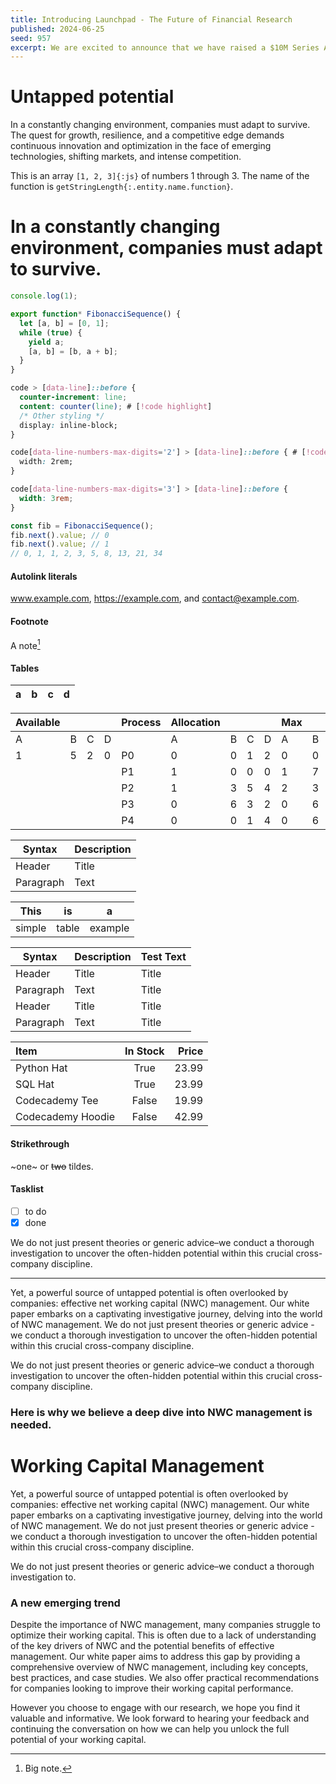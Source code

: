 ```yaml
---
title: Introducing Launchpad - The Future of Financial Research
published: 2024-06-25
seed: 957
excerpt: We are excited to announce that we have raised a $10M Series A round led by XYZ Capital. This funding will help us accelerate our growth and expand our team.
---
```


# Untapped potential

In a constantly changing environment, companies must adapt to survive. The quest for growth, resilience, and a competitive edge demands continuous innovation and optimization in the face of emerging technologies, shifting markets, and intense competition.

This is an array `[1, 2, 3]{:js}` of numbers 1 through 3.
The name of the function is `getStringLength{:.entity.name.function}`.

# In a constantly changing environment, companies must adapt to survive.

```js
console.log(1);
```

```js showLineNumbers {1-2,5}
export function* FibonacciSequence() {
  let [a, b] = [0, 1];
  while (true) {
    yield a;
    [a, b] = [b, a + b];
  }
}
```

```css showLineNumbers /inline-block/ /Other/ /2rem/ /code[data-line-numbers-max-digits='3']/
code > [data-line]::before {
  counter-increment: line;
  content: counter(line); # [!code highlight]
  /* Other styling */
  display: inline-block;
}

code[data-line-numbers-max-digits='2'] > [data-line]::before { # [!code highlight]
  width: 2rem;
}

code[data-line-numbers-max-digits='3'] > [data-line]::before {
  width: 3rem;
}
```

```js
const fib = FibonacciSequence();
fib.next().value; // 0
fib.next().value; // 1
// 0, 1, 1, 2, 3, 5, 8, 13, 21, 34
```

#### Autolink literals

www.example.com, https://example.com, and contact@example.com.

#### Footnote

A note[^1]

[^1]: Big note.

#### Tables

| a   | b   |   c |  d  |
| --- | :-- | --: | :-: |

| Available |     |     |     | Process | Allocation |     |     |     | Max |     |     |     |
| --------- | --- | --- | --- | ------- | ---------- | --- | --- | --- | --- | --- | --- | --- |
| A         | B   | C   | D   |         | A          | B   | C   | D   | A   | B   | C   | D   |
| 1         | 5   | 2   | 0   | P0      | 0          | 0   | 1   | 2   | 0   | 0   | 1   | 2   |
|           |     |     |     | P1      | 1          | 0   | 0   | 0   | 1   | 7   | 5   | 0   |
|           |     |     |     | P2      | 1          | 3   | 5   | 4   | 2   | 3   | 5   | 6   |
|           |     |     |     | P3      | 0          | 6   | 3   | 2   | 0   | 6   | 5   | 2   |
|           |     |     |     | P4      | 0          | 0   | 1   | 4   | 0   | 6   | 5   | 6   |

| Syntax    | Description |
| --------- | ----------- |
| Header    | Title       |
| Paragraph | Text        |

| This   | is    | a       |
| ------ | ----- | ------- |
| simple | table | example |

| Syntax    | Description | Test Text |
| --------- | ----------- | --------- |
| Header    | Title       | Title     |
| Paragraph | Text        | Title     |
| Header    | Title       | Title     |
| Paragraph | Text        | Title     |

| Item              | In Stock | Price |
| :---------------- | :------: | ----: |
| Python Hat        |   True   | 23.99 |
| SQL Hat           |   True   | 23.99 |
| Codecademy Tee    |  False   | 19.99 |
| Codecademy Hoodie |  False   | 42.99 |

#### Strikethrough

~one~ or ~~two~~ tildes.

#### Tasklist

- [ ] to do
- [x] done

We do not just present theories or generic advice–we conduct a thorough investigation to uncover the often-hidden potential within this crucial cross-company discipline.

---

Yet, a powerful source of untapped potential is often overlooked by companies: effective net working capital (NWC) management.
Our white paper embarks on a captivating investigative journey, delving into the world of NWC management. We do not just present theories or generic advice - we conduct a thorough investigation to uncover the often-hidden potential within this crucial cross-company discipline.

<aside>
  We do not just present theories or generic advice–we conduct a thorough investigation to uncover the often-hidden
  potential within this crucial cross-company discipline.
</aside>

### Here is why we believe a deep dive into NWC management is needed.

# Working Capital Management

Yet, a powerful source of untapped potential is often overlooked by companies: effective net working capital (NWC) management.
Our white paper embarks on a captivating investigative journey, delving into the world of NWC management. We do not just present theories or generic advice - we conduct a thorough investigation to uncover the often-hidden potential within this crucial cross-company discipline.

<aside>We do not just present theories or generic advice–we conduct a thorough investigation to.</aside>

### A new emerging trend

<aside>
  Despite the importance of NWC management, many companies struggle to optimize their working capital. This is often due
  to a lack of understanding of the key drivers of NWC and the potential benefits of effective management. Our white
  paper aims to address this gap by providing a comprehensive overview of NWC management, including key concepts, best
  practices, and case studies. We also offer practical recommendations for companies looking to improve their working
  capital performance.
</aside>

However you choose to engage with our research, we hope you find it valuable and informative. We look forward to hearing
your feedback and continuing the conversation on how we can help you unlock the full potential of your working capital.
